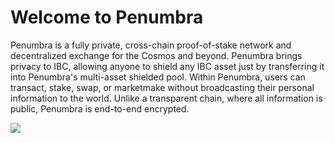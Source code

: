 
# Welcome to Penumbra

Penumbra is a fully private, cross-chain proof-of-stake network and
decentralized exchange for the Cosmos and beyond. Penumbra brings privacy to
IBC, allowing anyone to shield any IBC asset just by transferring it into
Penumbra's multi-asset shielded pool.  Within Penumbra, users can transact,
stake, swap, or marketmake without broadcasting their personal information to
the world.  Unlike a transparent chain, where all information is public,
Penumbra is end-to-end encrypted. 

<picture>
  <img src="./images/interchain-shielded-pool.jpg" />
</picture>
